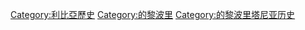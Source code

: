 [[Category:利比亞歷史|Category:利比亞歷史]]
[[Category:的黎波里|Category:的黎波里]]
[[Category:的黎波里塔尼亚历史|Category:的黎波里塔尼亚历史]]